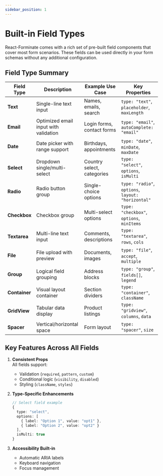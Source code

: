 ```yaml
---
sidebar_position: 1
---
```


# Built-in Field Types

React-Forminate comes with a rich set of pre-built field components that cover most form scenarios. These fields can be used directly in your form schemas without any additional configuration.

## Field Type Summary

| Field Type       | Description | Example Use Case | Key Properties |
|------------------|-------------|------------------|----------------|
| **Text**         | Single-line text input | Names, emails, search | `type: "text"`, `placeholder`, `maxLength` |
| **Email**        | Optimized email input with validation | Login forms, contact forms | `type: "email"`, `autoComplete: "email"` |
| **Date**         | Date picker with range support | Birthdays, appointments | `type: "date"`, `minDate`, `maxDate` |
| **Select**       | Dropdown single/multi-select | Country select, categories | `type: "select"`, `options`, `isMulti` |
| **Radio**        | Radio button group | Single-choice options | `type: "radio"`, `options`, `layout: "horizontal"` |
| **Checkbox**     | Checkbox group | Multi-select options | `type: "checkbox"`, `options`, `minItems` |
| **Textarea**     | Multi-line text input | Comments, descriptions | `type: "textarea"`, `rows`, `cols` |
| **File**         | File upload with preview | Documents, images | `type: "file"`, `accept`, `multiple` |
| **Group**        | Logical field grouping | Address blocks | `type: "group"`, `fields[]`, `legend` |
| **Container**    | Visual layout container | Section dividers | `type: "container"`, `className` |
| **GridView**     | Tabular data display | Product listings | `type: "gridview"`, `columns`, `data` |
| **Spacer**       | Vertical/horizontal space | Form layout | `type: "spacer"`, `size` |

## Key Features Across All Fields

1. **Consistent Props**  
   All fields support:
   - Validation (`required`, `pattern`, `custom`)
   - Conditional logic (`visibility`, `disabled`)
   - Styling (`className`, `styles`)

2. **Type-Specific Enhancements**  
   ```ts
   // Select field example
   {
     type: "select",
     options: [
       { label: "Option 1", value: "opt1" },
       { label: "Option 2", value: "opt2" }
     ],
     isMulti: true
   }
   ```
3. **Accessibility Built-in**
    - Automatic ARIA labels
    - Keyboard navigation
    - Focus management